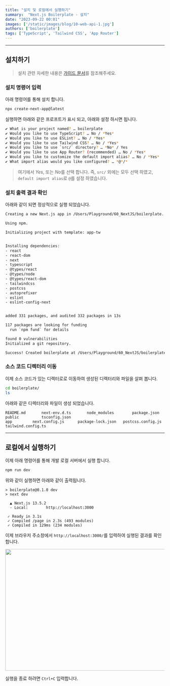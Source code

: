 ```yaml
---
title: "설치 및 로컬에서 실행하기"
summary:  "Next.js Boilerplate - 설치"
date: "2023-09-22 00:01"
images: ['/static/images/blog/10-web-api-1.jpg']
authors: ['boilerplate']
tags: ['TypeScript', 'Tailwind CSS', 'App Router']
---
```


<TOCInline toc={props.toc} asDisclosure />

---

## 설치하기
> 설치 관련 자세한 내용은 [가이드 문서](/docs/getting-started/nextjs-foundation/installation)를 참조해주세요.

### 설치 명령어 입력
아래 명령어를 통해 설치 합니다.
```bash
npx create-next-app@latest
```

실행하면 아래와 같은 프로프트가 표시 되고, 아래와 설정 하시면 됩니다.

```bash
✔ What is your project named? … boilerplate
✔ Would you like to use TypeScript? … No / *Yes*
✔ Would you like to use ESLint? … No / *Yes*
✔ Would you like to use Tailwind CSS? … No / *Yes*
✔ Would you like to use `src/` directory? … *No* / Yes
✔ Would you like to use App Router? (recommended) … No / *Yes*
✔ Would you like to customize the default import alias? … No / *Yes*
✔ What import alias would you like configured? … *@*/*
```
> 여기에서 *Yes*, 또는 *No*를 선택 합니다. 즉, `src/` 외에는 모두 선택 하였고, `default import alias`로 `@`를 설정 하였습니다.

### 설치 출력 결과 확인
아래와 같이 되면 정상적으로 실행 되었습니다.
```bash
Creating a new Next.js app in /Users/Playground/60_NextJS/boilerplate.

Using npm.

Initializing project with template: app-tw 


Installing dependencies:
- react
- react-dom
- next
- typescript
- @types/react
- @types/node
- @types/react-dom
- tailwindcss
- postcss
- autoprefixer
- eslint
- eslint-config-next


added 331 packages, and audited 332 packages in 13s

117 packages are looking for funding
  run `npm fund` for details

found 0 vulnerabilities
Initialized a git repository.

Success! Created boilerplate at /Users/Playground/60_NextJS/boilerplate
```

### 소스 코드 디렉터리 이동
이제 소스 코드가 있는 디렉터로로 이동하여 생성된 디렉터리와 파일을 살펴 봅니다.
```bash
cd boilerplate/
ls
```

아래와 같은 디렉터리와 파일이 생성 되었습니다.
```
README.md		next-env.d.ts		node_modules		package.json		public			tsconfig.json
app			next.config.js		package-lock.json	postcss.config.js	tailwind.config.ts
```

---

## 로컬에서 실행하기
이제 아래 명령어를 통해 개발 로컬 서버에서 실행 합니다.
```bash
npm run dev
```

위와 같이 실행하면 아래와 같이 출력됩니다.
```
> boilerplate@0.1.0 dev
> next dev

  ▲ Next.js 13.5.2
  - Local:        http://localhost:3000

 ✓ Ready in 3.1s
 ✓ Compiled /page in 2.3s (493 modules)
 ✓ Compiled in 129ms (234 modules)
```

이제 브라우저 주소창에서 `http://localhost:3000/`를 입력하여 실행된 결과를 확인 합니다.
<div className="flex justify-center p-0">
  <Image src="/static/images/example/boilerplate/nextjs-boilerplate-1-xl.png" width="720" height="385" />
</div>

실행을 종료 하려면 `Ctrl+C` 입력합니다.

